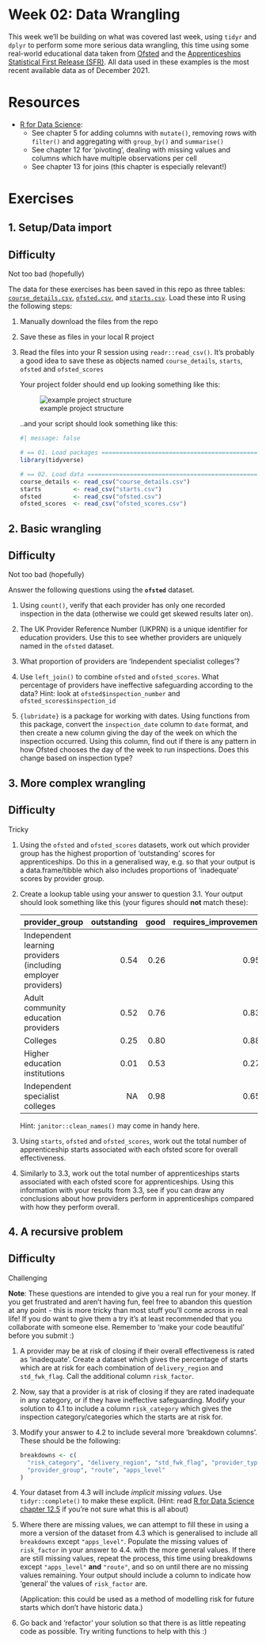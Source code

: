 <!-- Please edit README.Rmd - not README.md -->

# Week 02: Data Wrangling

This week we'll be building on what was covered last week, using `tidyr`
and `dplyr` to perform some more serious data wrangling, this time using
some real-world educational data taken from
[Ofsted](https://www.gov.uk/government/statistics/further-education-and-skills-inspections-and-outcomes-as-at-31-august-2021)
and the [Apprenticeships Statistical First Release
(SFR)](https://explore-education-statistics.service.gov.uk/find-statistics/apprenticeships-and-traineeships/2020-21#dataDownloads-1).
All data used in these examples is the most recent available data as of
December 2021.

# Resources

-   [R for Data Science](https://r4ds.had.co.nz/transform.html):
    -   See chapter 5 for adding columns with `mutate()`, removing rows
        with `filter()` and aggregating with `group_by()` and
        `summarise()`
    -   See chapter 12 for 'pivoting', dealing with missing values and
        columns which have multiple observations per cell
    -   See chapter 13 for joins (this chapter is especially relevant!)

# Exercises

## 1. Setup/Data import

::: callout-note
## Difficulty

Not too bad (hopefully)
:::

The data for these exercises has been saved in this repo as three
tables: [`course_details.csv`](course_details.csv),
[`ofsted.csv`](ofsted.csv), and [`starts.csv`](starts.csv). Load these
into R using the following steps:

1.  Manually download the files from the repo

2.  Save these as files in your local R project

3.  Read the files into your R session using `readr::read_csv()`. It's
    probably a good idea to save these as objects named
    `course_details`, `starts`, `ofsted` and `ofsted_scores`

    Your project folder should end up looking something like this:

    ![example project
    structure](project-structure-example.jpg "example project structure")

    ..and your script should look something like this:

    ```r
    #| message: false

    # == 01. Load packages =========================================================
    library(tidyverse)

    # == 02. Load data =============================================================
    course_details <- read_csv("course_details.csv")
    starts         <- read_csv("starts.csv")
    ofsted         <- read_csv("ofsted.csv")
    ofsted_scores  <- read_csv("ofsted_scores.csv")
    ```

## 2. Basic wrangling

::: callout-note
## Difficulty

Not too bad (hopefully)
:::


Answer the following questions using the **`ofsted`** dataset.

1.  Using `count()`, verify that each provider has only one recorded
    inspection in the data (otherwise we could get skewed results later
    on).

2.  The UK Provider Reference Number (UKPRN) is a unique identifier for
    education providers. Use this to see whether providers are uniquely
    named in the `ofsted` dataset.

3.  What proportion of providers are 'Independent specialist colleges'?

4.  Use `left_join()` to combine `ofsted` and `ofsted_scores`. What
    percentage of providers have ineffective safeguarding according to
    the data? Hint: look at `ofsted$inspection_number` and
    `ofsted_scores$inspection_id`

5.  `{lubridate}` is a package for working with dates. Using functions
    from this package, convert the `inspection_date` column to `date`
    format, and then create a new column giving the day of the week on
    which the inspection occurred. Using this column, find out if there
    is any pattern in how Ofsted chooses the day of the week to run
    inspections. Does this change based on inspection type?

## 3. More complex wrangling

::: callout-note
## Difficulty

Tricky
:::


1.  Using the `ofsted` and `ofsted_scores` datasets, work out which
    provider group has the highest proportion of 'outstanding' scores
    for apprenticeships. Do this in a generalised way, e.g. so that your
    output is a data.frame/tibble which also includes proportions of
    'inadequate' scores by provider group.

2.  Create a lookup table using your answer to question 3.1. Your output
    should look something like this (your figures should **not** match
    these):

    | provider_group                                                | outstanding | good | requires_improvement | inadequate |
    |:--------------|--------------:|--------------:|--------------:|--------------:|
    | Independent learning providers (including employer providers) |        0.54 | 0.26 |                 0.95 |       0.40 |
    | Adult community education providers                           |        0.52 | 0.76 |                 0.83 |         NA |
    | Colleges                                                      |        0.25 | 0.80 |                 0.88 |       0.39 |
    | Higher education institutions                                 |        0.01 | 0.53 |                 0.27 |         NA |
    | Independent specialist colleges                               |          NA | 0.98 |                 0.65 |       0.99 |

    Hint: `janitor::clean_names()` may come in handy here.

3.  Using `starts`, `ofsted` and `ofsted_scores`, work out the total
    number of apprenticeship starts associated with each ofsted score
    for overall effectiveness.

4.  Similarly to 3.3, work out the total number of apprenticeships
    starts associated with each ofsted score for apprenticeships. Using
    this information with your results from 3.3, see if you can draw any
    conclusions about how providers perform in apprenticeships compared
    with how they perform overall.

## 4. A recursive problem

::: callout-note
## Difficulty

Challenging
:::


**Note**: These questions are intended to give you a real run for your
money. If you get frustrated and aren't having fun, feel free to abandon
this question at any point - this is more tricky than most stuff you'll
come across in real life! If you do want to give them a try it's at
least recommended that you collaborate with someone else. Remember to
'make your code beautiful' before you submit :)

1.  A provider may be at risk of closing if their overall effectiveness
    is rated as 'inadequate'. Create a dataset which gives the
    percentage of starts which are at risk for each combination of
    `delivery_region` and `std_fwk_flag`. Call the additional column
    `risk_factor`.

2.  Now, say that a provider is at risk of closing if they are rated
    inadequate in any category, or if they have ineffective
    safeguarding. Modify your solution to 4.1 to include a column
    `risk_category` which gives the inspection category/categories which
    the starts are at risk for.

3.  Modify your answer to 4.2 to include several more 'breakdown
    columns'. These should be the following:

    ```r
    breakdowns <- c(
      "risk_category", "delivery_region", "std_fwk_flag", "provider_type", 
      "provider_group", "route", "apps_level"
    )
    ```

4.  Your dataset from 4.3 will include *implicit missing values*. Use
    `tidyr::complete()` to make these explicit. (Hint: read [R for Data
    Science chapter
    12.5](https://r4ds.had.co.nz/tidy-data.html?q=complete#missing-values-3)
    if you're not sure what this is all about)

5.  Where there are missing values, we can attempt to fill these in
    using a more a version of the dataset from 4.3 which is generalised
    to include all `breakdowns` except `"apps_level"`. Populate the
    missing values of `risk_factor` in your answer to 4.4. with the more
    general values. If there are still missing values, repeat the
    process, this time using breakdowns except `"apps_level"` **and**
    `"route"`, and so on until there are no missing values remaining.
    Your output should include a column to indicate how 'general' the
    values of `risk_factor` are.

    (Application: this could be used as a method of modelling risk for
    future starts which don't have historic data.)

6.  Go back and 'refactor' your solution so that there is as little
    repeating code as possible. Try writing functions to help with this
    :)
